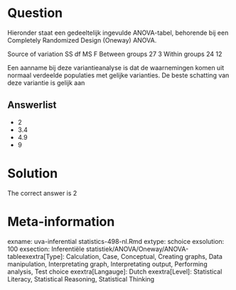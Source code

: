 Question
========

Hieronder staat een gedeeltelijk ingevulde ANOVA-tabel, behorende bij een Completely Randomized Design (Oneway) ANOVA.

Source of variation SS df MS F
Between groups 27 3
Within groups 24 12

Een aanname bij deze variantieanalyse is dat de waarnemingen komen uit normaal verdeelde populaties met gelijke varianties. De beste schatting van deze variantie is gelijk aan 

Answerlist
----------
* 2
* 3.4
* 4.9
* 9

Solution
========

The correct answer is  2 

Meta-information
================
exname: uva-inferential statistics-498-nl.Rmd 
extype: schoice 
exsolution: 100 
exsection: Inferentiële statistiek/ANOVA/Oneway/ANOVA-tableexextra[Type]: Calculation, Case, Conceptual, Creating graphs, Data manipulation, Interpretating graph, Interpretating output, Performing analysis, Test choice 
exextra[Langauge]: Dutch 
exextra[Level]: Statistical Literacy, Statistical Reasoning, Statistical Thinking 

